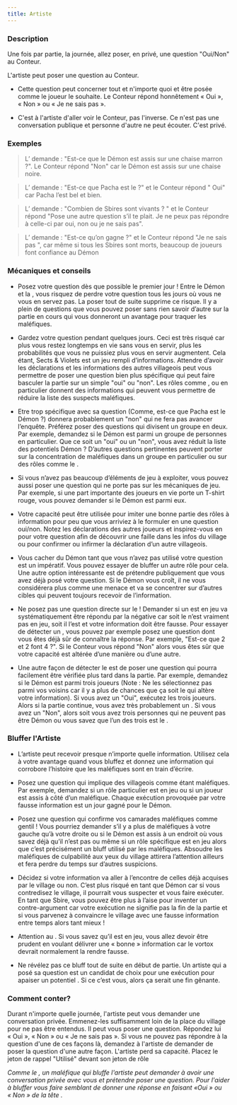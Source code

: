 ```yaml
---
title: Artiste
---
```



<Role ARTISTE header />

### Description

Une fois par partie, la journée, allez poser, en privé, une question "Oui/Non" au Conteur. 

L'artiste peut poser une question au Conteur.

-   Cette question peut concerner tout et n'importe quoi et être posée comme le joueur le souhaite. Le Conteur répond honnêtement « Oui », « Non » ou « Je ne sais pas ».
    
-   C'est à l'artiste d'aller voir le Conteur, pas l'inverse. Ce n'est pas une conversation publique et personne d'autre ne peut écouter. C'est privé.

### Exemples 

> L’<Role ARTISTE /> demande : "Est-ce que le Démon est assis sur une chaise marron ?". Le Conteur répond "Non" car le Démon est assis sur une chaise noire.

> L’<Role ARTISTE /> demande : "Est-ce que Pacha est le <Role JUMEAU_MALEFIQUE /> ?" et le Conteur répond " Oui" car Pacha l’est bel et bien.

> L’<Role ARTISTE /> demande : "Combien de Sbires sont vivants ? " et le Conteur répond "Pose une autre question s’il te plait. Je ne peux pas répondre à celle-ci par oui, non ou je ne sais pas".

> L’<Role ARTISTE /> demande : "Est-ce qu’on gagne ?" et le Conteur répond "Je ne sais pas ", car même si tous les Sbires sont morts, beaucoup de joueurs font confiance au Démon

### Mécaniques et conseils

- Posez votre question dès que possible le premier jour ! Entre le Démon et la <Role VIEILLE_CHOUETTE />, vous risquez de perdre votre question tous les jours où vous ne vous en servez pas. La poser tout de suite supprime ce risque. Il y a plein de questions que vous pouvez poser sans rien savoir d’autre sur la partie en cours qui vous donneront un avantage pour traquer les maléfiques.

- Gardez votre question pendant quelques jours. Ceci est très risqué car plus vous restez longtemps en vie sans vous en servir, plus les probabilités que vous ne puissiez plus vous en servir augmentent. Cela étant, Sects & Violets est un jeu rempli d’informations. Attendre d’avoir les déclarations et les informations des autres villageois peut vous permettre de poser une question bien plus spécifique qui peut faire basculer la partie sur un simple "oui" ou "non".  Les rôles comme <Role FLEURISTE />, <Role CRIEUR /> ou <Role ORACLE /> en particulier donnent des informations qui peuvent vous permettre de réduire la liste des suspects maléfiques.

- Etre trop spécifique avec sa question (Comme, est-ce que Pacha est le Démon ?) donnera probablement un "non" qui ne fera pas avancer l’enquête. Préférez poser des questions qui divisent un groupe en deux. Par exemple, demandez si le Démon est parmi un groupe de personnes en particulier. Que ce soit un "oui" ou un "non", vous avez réduit la liste des potentiels Démon ? D’autres questions pertinentes peuvent porter sur la concentration de maléfiques dans un groupe en particulier ou sur des rôles comme le <Role JUMEAU_MALEFIQUE />.

- Si vous n’avez pas beaucoup d’éléments de jeu à exploiter, vous pouvez aussi poser une question qui ne porte pas sur les mécaniques de jeu. Par exemple, si une part importante des joueurs en vie porte un T-shirt rouge, vous pouvez demander si le Démon est parmi eux.

- Votre capacité peut être utilisée pour imiter une bonne partie des rôles à information pour peu que vous arriviez à le formuler en une question oui/non. Notez les déclarations des autres joueurs et inspirez-vous en pour votre question afin de découvrir une faille dans les infos du village ou pour confirmer ou infirmer la déclaration d’un autre villageois.

- Vous cacher du Démon tant que vous n’avez pas utilisé votre question est un impératif. Vous pouvez essayer de bluffer un autre rôle pour cela. Une autre option intéressante est de prétendre publiquement que vous avez déjà posé votre question. Si le Démon vous croît, il ne vous considérera plus comme une menace et va se concentrer sur d’autres cibles qui peuvent toujours recevoir de l’information.

- Ne posez pas une question directe sur le <Role VORTOX /> ! Demander si un <Role VORTOX /> est en jeu va systématiquement être répondu par la négative car soit le <Role VORTOX /> n’est vraiment pas en jeu, soit il l’est et votre information doit être fausse. Pour essayer de détecter un <Role VORTOX />, vous pouvez par exemple posez une question dont vous êtes déjà sûr de connaître la réponse. Par exemple, "Est-ce que 2 et 2 font 4 ?". Si le Conteur vous répond "Non" alors vous êtes sûr que votre capacité est altérée d’une manière ou d’une autre.

- Une autre façon de détecter le <Role VORTOX /> est de poser une question qui pourra facilement être vérifiée plus tard dans la partie. Par exemple, demandez si le Démon est parmi trois joueurs (Note : Ne les sélectionnez pas parmi vos voisins car il y a plus de chances que ça soit le <Role NO_DASHII /> qui altère votre information). Si vous avez un "Oui", exécutez les trois joueurs. Alors si la partie continue, vous avez très probablement un <Role VORTOX />. Si vous avez un "Non", alors soit vous avez trois personnes qui ne peuvent pas être Démon ou vous savez que l’un des trois est le <Role VORTOX />.

### Bluffer l'Artiste

- L’artiste peut recevoir presque n’importe quelle information. Utilisez cela à votre avantage quand vous bluffez et donnez une information qui corrobore l’histoire que les maléfiques sont en train d’écrire.

- Posez une question qui implique des villageois comme étant maléfiques. Par exemple, demandez si un rôle particulier est en jeu ou si un joueur est assis à côté d’un maléfique. Chaque exécution provoquée par votre fausse information est un jour gagné pour le Démon.

- Posez une question qui confirme vos camarades maléfiques comme gentil ! Vous pourriez demander s’il y a plus de maléfiques à votre gauche qu’à votre droite ou si le Démon est assis à un endroit où vous savez déjà qu’il n’est pas ou même si un rôle spécifique est en jeu alors que c’est précisément un bluff utilisé par les maléfiques. Absoudre les maléfiques de culpabilité aux yeux du village attirera l’attention ailleurs et fera perdre du temps sur d’autres suspicions.

- Décidez si votre information va aller à l’encontre de celles déjà acquises par le village ou non. C’est plus risqué en tant que Démon car si vous contredisez le village, il pourrait vous suspecter et vous faire exécuter. En tant que Sbire, vous pouvez être plus à l’aise pour inventer un contre-argument car votre exécution ne signifie pas la fin de la partie et si vous parvenez à convaincre le village avec une fausse information entre temps alors tant mieux !

- Attention au <Role VORTOX /> . Si vous savez qu’il est en jeu, vous allez devoir être prudent en voulant délivrer une « bonne » information car le vortox devrait normalement la rendre fausse.

- Ne révélez pas ce bluff tout de suite en début de partie. Un artiste qui a posé sa question est un candidat de choix pour une exécution pour apaiser un potentiel <Role VORTOX />. Si ce <Role VORTOX /> c’est vous, alors ça serait une fin gênante. 

### Comment conter?

Durant n'importe quelle journée, l'artiste peut vous demander une conversation privée. Emmenez-les suffisamment loin de la place du village pour ne pas être entendus. Il peut vous poser une question. Répondez lui « Oui », « Non » ou « Je ne sais pas ». Si vous ne pouvez pas répondre à la question d'une de ces façons là, demandez à l'artiste de demander de poser la question d'une autre façon. L'artiste perd sa capacité. Placez le jeton de rappel "Utilisé" devant son jeton de rôle

_Comme le <Role SAVANT />, un maléfique qui bluffe l'artiste peut demander à avoir une conversation privée avec vous et prétendre poser une question. Pour l'aider à bluffer vous faire semblant de donner une réponse en faisant «Oui » ou « Non » de la tête ._
